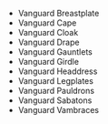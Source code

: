 - <WowHeadItem id="14854">Vanguard Breastplate</WonderfulHeadItem>
- <WowHeadItem id="134579">Vanguard Cape</WonderfulHeadItem>
- <WowHeadItem id="134605">Vanguard Cloak</WonderfulHeadItem>
- <WowHeadItem id="134587">Vanguard Drape</WonderfulHeadItem>
- <WowHeadItem id="14855">Vanguard Gauntlets</WonderfulHeadItem>
- <WowHeadItem id="14856">Vanguard Girdle</WonderfulHeadItem>
- <WowHeadItem id="14858">Vanguard Headdress</WonderfulHeadItem>
- <WowHeadItem id="14859">Vanguard Legplates</WonderfulHeadItem>
- <WowHeadItem id="14860">Vanguard Pauldrons</WonderfulHeadItem>
- <WowHeadItem id="14857">Vanguard Sabatons</WonderfulHeadItem>
- <WowHeadItem id="14861">Vanguard Vambraces</WonderfulHeadItem>